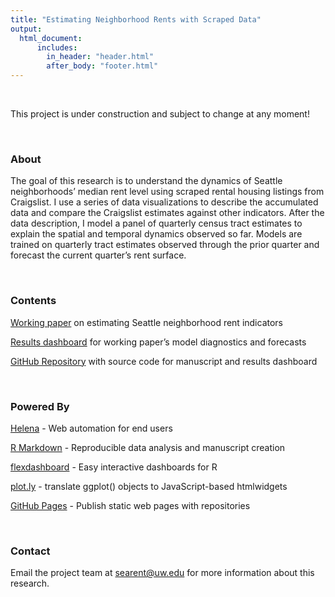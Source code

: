 ```yaml
---
title: "Estimating Neighborhood Rents with Scraped Data"
output: 
  html_document:
      includes:
        in_header: "header.html"
        after_body: "footer.html"
---
```


<br>

This project is under construction and subject to change at any moment!

<br>

### About

The goal of this research is to understand the dynamics of Seattle neighborhoods' median rent level using scraped rental housing listings from Craigslist. I use a series of data visualizations to describe the accumulated data and compare the Craigslist estimates against other indicators. After the data description, I model a panel of quarterly census tract estimates to explain the spatial and temporal dynamics observed so far. Models are trained on quarterly tract estimates observed through the prior quarter and forecast the current quarter's rent surface.

<br>

### Contents

[Working paper](./manuscript/index.html) on estimating Seattle neighborhood rent indicators

[Results dashboard](./dashboard/index.html) for working paper's model diagnostics and forecasts

[GitHub Repository](https://github.com/hesscl/smooth-sea/) with source code for manuscript and results dashboard

<br>

### Powered By

[Helena](http://helena-lang.org) - Web automation for end users

[R Markdown](https://rmarkdown.rstudio.com) - Reproducible data analysis and manuscript creation

[flexdashboard](https://rmarkdown.rstudio.com/flexdashboard/index.html) - Easy interactive dashboards for R

[plot.ly](https://plot.ly/) - translate ggplot() objects to JavaScript-based htmlwidgets

[GitHub Pages](https://pages.github.com/) - Publish static web pages with repositories

<br>

### Contact

Email the project team at [searent@uw.edu](mailto://searent@uw.edu) for more information about this research.
